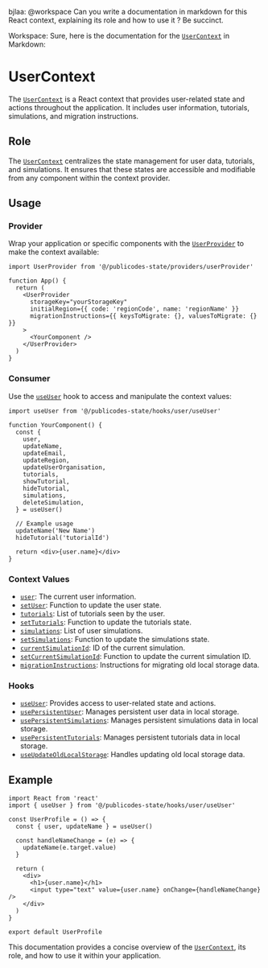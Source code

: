 bjlaa: @workspace Can you write a documentation in markdown for this React context, explaining its role and how to use it ? Be succinct.

Workspace: Sure, here is the documentation for the [`UserContext`](command:_github.copilot.openSymbolFromReferences?%5B%22UserContext%22%2C%5B%7B%22uri%22%3A%7B%22%24mid%22%3A1%2C%22fsPath%22%3A%22%2FUsers%2Fbenjaminarias%2FDocuments%2FGitHub%2Fnosgestesclimat-site-nextjs%2Fsrc%2Fpublicodes-state%2Fproviders%2FuserProvider%2Fcontext.ts%22%2C%22external%22%3A%22file%3A%2F%2F%2FUsers%2Fbenjaminarias%2FDocuments%2FGitHub%2Fnosgestesclimat-site-nextjs%2Fsrc%2Fpublicodes-state%2Fproviders%2FuserProvider%2Fcontext.ts%22%2C%22path%22%3A%22%2FUsers%2Fbenjaminarias%2FDocuments%2FGitHub%2Fnosgestesclimat-site-nextjs%2Fsrc%2Fpublicodes-state%2Fproviders%2FuserProvider%2Fcontext.ts%22%2C%22scheme%22%3A%22file%22%7D%2C%22pos%22%3A%7B%22line%22%3A7%2C%22character%22%3A5%7D%7D%2C%7B%22uri%22%3A%7B%22%24mid%22%3A1%2C%22fsPath%22%3A%22%2FUsers%2Fbenjaminarias%2FDocuments%2FGitHub%2Fnosgestesclimat-site-nextjs%2Fsrc%2Fpublicodes-state%2Fproviders%2FuserProvider%2Findex.tsx%22%2C%22external%22%3A%22file%3A%2F%2F%2FUsers%2Fbenjaminarias%2FDocuments%2FGitHub%2Fnosgestesclimat-site-nextjs%2Fsrc%2Fpublicodes-state%2Fproviders%2FuserProvider%2Findex.tsx%22%2C%22path%22%3A%22%2FUsers%2Fbenjaminarias%2FDocuments%2FGitHub%2Fnosgestesclimat-site-nextjs%2Fsrc%2Fpublicodes-state%2Fproviders%2FuserProvider%2Findex.tsx%22%2C%22scheme%22%3A%22file%22%7D%2C%22pos%22%3A%7B%22line%22%3A10%2C%22character%22%3A7%7D%7D%5D%5D "Go to definition") in Markdown:

# UserContext

The [`UserContext`](command:_github.copilot.openSymbolFromReferences?%5B%22UserContext%22%2C%5B%7B%22uri%22%3A%7B%22%24mid%22%3A1%2C%22fsPath%22%3A%22%2FUsers%2Fbenjaminarias%2FDocuments%2FGitHub%2Fnosgestesclimat-site-nextjs%2Fsrc%2Fpublicodes-state%2Fproviders%2FuserProvider%2Fcontext.ts%22%2C%22external%22%3A%22file%3A%2F%2F%2FUsers%2Fbenjaminarias%2FDocuments%2FGitHub%2Fnosgestesclimat-site-nextjs%2Fsrc%2Fpublicodes-state%2Fproviders%2FuserProvider%2Fcontext.ts%22%2C%22path%22%3A%22%2FUsers%2Fbenjaminarias%2FDocuments%2FGitHub%2Fnosgestesclimat-site-nextjs%2Fsrc%2Fpublicodes-state%2Fproviders%2FuserProvider%2Fcontext.ts%22%2C%22scheme%22%3A%22file%22%7D%2C%22pos%22%3A%7B%22line%22%3A7%2C%22character%22%3A5%7D%7D%2C%7B%22uri%22%3A%7B%22%24mid%22%3A1%2C%22fsPath%22%3A%22%2FUsers%2Fbenjaminarias%2FDocuments%2FGitHub%2Fnosgestesclimat-site-nextjs%2Fsrc%2Fpublicodes-state%2Fproviders%2FuserProvider%2Findex.tsx%22%2C%22external%22%3A%22file%3A%2F%2F%2FUsers%2Fbenjaminarias%2FDocuments%2FGitHub%2Fnosgestesclimat-site-nextjs%2Fsrc%2Fpublicodes-state%2Fproviders%2FuserProvider%2Findex.tsx%22%2C%22path%22%3A%22%2FUsers%2Fbenjaminarias%2FDocuments%2FGitHub%2Fnosgestesclimat-site-nextjs%2Fsrc%2Fpublicodes-state%2Fproviders%2FuserProvider%2Findex.tsx%22%2C%22scheme%22%3A%22file%22%7D%2C%22pos%22%3A%7B%22line%22%3A10%2C%22character%22%3A7%7D%7D%5D%5D "Go to definition") is a React context that provides user-related state and actions throughout the application. It includes user information, tutorials, simulations, and migration instructions.

## Role

The [`UserContext`](command:_github.copilot.openSymbolFromReferences?%5B%22UserContext%22%2C%5B%7B%22uri%22%3A%7B%22%24mid%22%3A1%2C%22fsPath%22%3A%22%2FUsers%2Fbenjaminarias%2FDocuments%2FGitHub%2Fnosgestesclimat-site-nextjs%2Fsrc%2Fpublicodes-state%2Fproviders%2FuserProvider%2Fcontext.ts%22%2C%22external%22%3A%22file%3A%2F%2F%2FUsers%2Fbenjaminarias%2FDocuments%2FGitHub%2Fnosgestesclimat-site-nextjs%2Fsrc%2Fpublicodes-state%2Fproviders%2FuserProvider%2Fcontext.ts%22%2C%22path%22%3A%22%2FUsers%2Fbenjaminarias%2FDocuments%2FGitHub%2Fnosgestesclimat-site-nextjs%2Fsrc%2Fpublicodes-state%2Fproviders%2FuserProvider%2Fcontext.ts%22%2C%22scheme%22%3A%22file%22%7D%2C%22pos%22%3A%7B%22line%22%3A7%2C%22character%22%3A5%7D%7D%2C%7B%22uri%22%3A%7B%22%24mid%22%3A1%2C%22fsPath%22%3A%22%2FUsers%2Fbenjaminarias%2FDocuments%2FGitHub%2Fnosgestesclimat-site-nextjs%2Fsrc%2Fpublicodes-state%2Fproviders%2FuserProvider%2Findex.tsx%22%2C%22external%22%3A%22file%3A%2F%2F%2FUsers%2Fbenjaminarias%2FDocuments%2FGitHub%2Fnosgestesclimat-site-nextjs%2Fsrc%2Fpublicodes-state%2Fproviders%2FuserProvider%2Findex.tsx%22%2C%22path%22%3A%22%2FUsers%2Fbenjaminarias%2FDocuments%2FGitHub%2Fnosgestesclimat-site-nextjs%2Fsrc%2Fpublicodes-state%2Fproviders%2FuserProvider%2Findex.tsx%22%2C%22scheme%22%3A%22file%22%7D%2C%22pos%22%3A%7B%22line%22%3A10%2C%22character%22%3A7%7D%7D%5D%5D "Go to definition") centralizes the state management for user data, tutorials, and simulations. It ensures that these states are accessible and modifiable from any component within the context provider.

## Usage

### Provider

Wrap your application or specific components with the [`UserProvider`](command:_github.copilot.openSymbolFromReferences?%5B%22UserProvider%22%2C%5B%7B%22uri%22%3A%7B%22%24mid%22%3A1%2C%22fsPath%22%3A%22%2FUsers%2Fbenjaminarias%2FDocuments%2FGitHub%2Fnosgestesclimat-site-nextjs%2Fsrc%2Fpublicodes-state%2Fproviders%2FuserProvider%2Findex.tsx%22%2C%22external%22%3A%22file%3A%2F%2F%2FUsers%2Fbenjaminarias%2FDocuments%2FGitHub%2Fnosgestesclimat-site-nextjs%2Fsrc%2Fpublicodes-state%2Fproviders%2FuserProvider%2Findex.tsx%22%2C%22path%22%3A%22%2FUsers%2Fbenjaminarias%2FDocuments%2FGitHub%2Fnosgestesclimat-site-nextjs%2Fsrc%2Fpublicodes-state%2Fproviders%2FuserProvider%2Findex.tsx%22%2C%22scheme%22%3A%22file%22%7D%2C%22pos%22%3A%7B%22line%22%3A26%2C%22character%22%3A24%7D%7D%5D%5D "Go to definition") to make the context available:

```tsx
import UserProvider from '@/publicodes-state/providers/userProvider'

function App() {
  return (
    <UserProvider
      storageKey="yourStorageKey"
      initialRegion={{ code: 'regionCode', name: 'regionName' }}
      migrationInstructions={{ keysToMigrate: {}, valuesToMigrate: {} }}
    >
      <YourComponent />
    </UserProvider>
  )
}
```

### Consumer

Use the [`useUser`](command:_github.copilot.openSymbolFromReferences?%5B%22useUser%22%2C%5B%7B%22uri%22%3A%7B%22%24mid%22%3A1%2C%22fsPath%22%3A%22%2FUsers%2Fbenjaminarias%2FDocuments%2FGitHub%2Fnosgestesclimat-site-nextjs%2Fsrc%2Fpublicodes-state%2Fhooks%2Fuser%2FuseUser.ts%22%2C%22external%22%3A%22file%3A%2F%2F%2FUsers%2Fbenjaminarias%2FDocuments%2FGitHub%2Fnosgestesclimat-site-nextjs%2Fsrc%2Fpublicodes-state%2Fhooks%2Fuser%2FuseUser.ts%22%2C%22path%22%3A%22%2FUsers%2Fbenjaminarias%2FDocuments%2FGitHub%2Fnosgestesclimat-site-nextjs%2Fsrc%2Fpublicodes-state%2Fhooks%2Fuser%2FuseUser.ts%22%2C%22scheme%22%3A%22file%22%7D%2C%22pos%22%3A%7B%22line%22%3A14%2C%22character%22%3A24%7D%7D%2C%7B%22uri%22%3A%7B%22%24mid%22%3A1%2C%22fsPath%22%3A%22%2FUsers%2Fbenjaminarias%2FDocuments%2FGitHub%2Fnosgestesclimat-site-nextjs%2Fsrc%2Fpublicodes-state%2Fhooks%2Fuser%2FuseUser%2FuseUserDetails.ts%22%2C%22external%22%3A%22file%3A%2F%2F%2FUsers%2Fbenjaminarias%2FDocuments%2FGitHub%2Fnosgestesclimat-site-nextjs%2Fsrc%2Fpublicodes-state%2Fhooks%2Fuser%2FuseUser%2FuseUserDetails.ts%22%2C%22path%22%3A%22%2FUsers%2Fbenjaminarias%2FDocuments%2FGitHub%2Fnosgestesclimat-site-nextjs%2Fsrc%2Fpublicodes-state%2Fhooks%2Fuser%2FuseUser%2FuseUserDetails.ts%22%2C%22scheme%22%3A%22file%22%7D%2C%22pos%22%3A%7B%22line%22%3A7%2C%22character%22%3A24%7D%7D%5D%5D "Go to definition") hook to access and manipulate the context values:

```tsx
import useUser from '@/publicodes-state/hooks/user/useUser'

function YourComponent() {
  const {
    user,
    updateName,
    updateEmail,
    updateRegion,
    updateUserOrganisation,
    tutorials,
    showTutorial,
    hideTutorial,
    simulations,
    deleteSimulation,
  } = useUser()

  // Example usage
  updateName('New Name')
  hideTutorial('tutorialId')

  return <div>{user.name}</div>
}
```

### Context Values

- [`user`](command:_github.copilot.openSymbolFromReferences?%5B%22user%22%2C%5B%7B%22uri%22%3A%7B%22%24mid%22%3A1%2C%22fsPath%22%3A%22%2FUsers%2Fbenjaminarias%2FDocuments%2FGitHub%2Fnosgestesclimat-site-nextjs%2Fsrc%2Fpublicodes-state%2Fhooks%2Fuser%2FuseUser.ts%22%2C%22external%22%3A%22file%3A%2F%2F%2FUsers%2Fbenjaminarias%2FDocuments%2FGitHub%2Fnosgestesclimat-site-nextjs%2Fsrc%2Fpublicodes-state%2Fhooks%2Fuser%2FuseUser.ts%22%2C%22path%22%3A%22%2FUsers%2Fbenjaminarias%2FDocuments%2FGitHub%2Fnosgestesclimat-site-nextjs%2Fsrc%2Fpublicodes-state%2Fhooks%2Fuser%2FuseUser.ts%22%2C%22scheme%22%3A%22file%22%7D%2C%22pos%22%3A%7B%22line%22%3A4%2C%22character%22%3A7%7D%7D%2C%7B%22uri%22%3A%7B%22%24mid%22%3A1%2C%22fsPath%22%3A%22%2FUsers%2Fbenjaminarias%2FDocuments%2FGitHub%2Fnosgestesclimat-site-nextjs%2Fsrc%2Fpublicodes-state%2Fhooks%2Fuser%2FuseUser%2FuseUserDetails.ts%22%2C%22external%22%3A%22file%3A%2F%2F%2FUsers%2Fbenjaminarias%2FDocuments%2FGitHub%2Fnosgestesclimat-site-nextjs%2Fsrc%2Fpublicodes-state%2Fhooks%2Fuser%2FuseUser%2FuseUserDetails.ts%22%2C%22path%22%3A%22%2FUsers%2Fbenjaminarias%2FDocuments%2FGitHub%2Fnosgestesclimat-site-nextjs%2Fsrc%2Fpublicodes-state%2Fhooks%2Fuser%2FuseUser%2FuseUserDetails.ts%22%2C%22scheme%22%3A%22file%22%7D%2C%22pos%22%3A%7B%22line%22%3A4%2C%22character%22%3A2%7D%7D%2C%7B%22uri%22%3A%7B%22%24mid%22%3A1%2C%22fsPath%22%3A%22%2FUsers%2Fbenjaminarias%2FDocuments%2FGitHub%2Fnosgestesclimat-site-nextjs%2Fsrc%2Fpublicodes-state%2Fhooks%2FuserProvider%2FusePersistentUser.ts%22%2C%22external%22%3A%22file%3A%2F%2F%2FUsers%2Fbenjaminarias%2FDocuments%2FGitHub%2Fnosgestesclimat-site-nextjs%2Fsrc%2Fpublicodes-state%2Fhooks%2FuserProvider%2FusePersistentUser.ts%22%2C%22path%22%3A%22%2FUsers%2Fbenjaminarias%2FDocuments%2FGitHub%2Fnosgestesclimat-site-nextjs%2Fsrc%2Fpublicodes-state%2Fhooks%2FuserProvider%2FusePersistentUser.ts%22%2C%22scheme%22%3A%22file%22%7D%2C%22pos%22%3A%7B%22line%22%3A17%2C%22character%22%3A9%7D%7D%2C%7B%22uri%22%3A%7B%22%24mid%22%3A1%2C%22fsPath%22%3A%22%2FUsers%2Fbenjaminarias%2FDocuments%2FGitHub%2Fnosgestesclimat-site-nextjs%2Fsrc%2Fpublicodes-state%2Fproviders%2FuserProvider%2Fcontext.ts%22%2C%22external%22%3A%22file%3A%2F%2F%2FUsers%2Fbenjaminarias%2FDocuments%2FGitHub%2Fnosgestesclimat-site-nextjs%2Fsrc%2Fpublicodes-state%2Fproviders%2FuserProvider%2Fcontext.ts%22%2C%22path%22%3A%22%2FUsers%2Fbenjaminarias%2FDocuments%2FGitHub%2Fnosgestesclimat-site-nextjs%2Fsrc%2Fpublicodes-state%2Fproviders%2FuserProvider%2Fcontext.ts%22%2C%22scheme%22%3A%22file%22%7D%2C%22pos%22%3A%7B%22line%22%3A8%2C%22character%22%3A2%7D%7D%2C%7B%22uri%22%3A%7B%22%24mid%22%3A1%2C%22fsPath%22%3A%22%2FUsers%2Fbenjaminarias%2FDocuments%2FGitHub%2Fnosgestesclimat-site-nextjs%2Fsrc%2Fpublicodes-state%2Fproviders%2FuserProvider%2Findex.tsx%22%2C%22external%22%3A%22file%3A%2F%2F%2FUsers%2Fbenjaminarias%2FDocuments%2FGitHub%2Fnosgestesclimat-site-nextjs%2Fsrc%2Fpublicodes-state%2Fproviders%2FuserProvider%2Findex.tsx%22%2C%22path%22%3A%22%2FUsers%2Fbenjaminarias%2FDocuments%2FGitHub%2Fnosgestesclimat-site-nextjs%2Fsrc%2Fpublicodes-state%2Fproviders%2FuserProvider%2Findex.tsx%22%2C%22scheme%22%3A%22file%22%7D%2C%22pos%22%3A%7B%22line%22%3A18%2C%22character%22%3A30%7D%7D%5D%5D "Go to definition"): The current user information.
- [`setUser`](command:_github.copilot.openSymbolFromReferences?%5B%22setUser%22%2C%5B%7B%22uri%22%3A%7B%22%24mid%22%3A1%2C%22fsPath%22%3A%22%2FUsers%2Fbenjaminarias%2FDocuments%2FGitHub%2Fnosgestesclimat-site-nextjs%2Fsrc%2Fpublicodes-state%2Fhooks%2Fuser%2FuseUser.ts%22%2C%22external%22%3A%22file%3A%2F%2F%2FUsers%2Fbenjaminarias%2FDocuments%2FGitHub%2Fnosgestesclimat-site-nextjs%2Fsrc%2Fpublicodes-state%2Fhooks%2Fuser%2FuseUser.ts%22%2C%22path%22%3A%22%2FUsers%2Fbenjaminarias%2FDocuments%2FGitHub%2Fnosgestesclimat-site-nextjs%2Fsrc%2Fpublicodes-state%2Fhooks%2Fuser%2FuseUser.ts%22%2C%22scheme%22%3A%22file%22%7D%2C%22pos%22%3A%7B%22line%22%3A17%2C%22character%22%3A4%7D%7D%2C%7B%22uri%22%3A%7B%22%24mid%22%3A1%2C%22fsPath%22%3A%22%2FUsers%2Fbenjaminarias%2FDocuments%2FGitHub%2Fnosgestesclimat-site-nextjs%2Fsrc%2Fpublicodes-state%2Fhooks%2Fuser%2FuseUser%2FuseUserDetails.ts%22%2C%22external%22%3A%22file%3A%2F%2F%2FUsers%2Fbenjaminarias%2FDocuments%2FGitHub%2Fnosgestesclimat-site-nextjs%2Fsrc%2Fpublicodes-state%2Fhooks%2Fuser%2FuseUser%2FuseUserDetails.ts%22%2C%22path%22%3A%22%2FUsers%2Fbenjaminarias%2FDocuments%2FGitHub%2Fnosgestesclimat-site-nextjs%2Fsrc%2Fpublicodes-state%2Fhooks%2Fuser%2FuseUser%2FuseUserDetails.ts%22%2C%22scheme%22%3A%22file%22%7D%2C%22pos%22%3A%7B%22line%22%3A5%2C%22character%22%3A2%7D%7D%2C%7B%22uri%22%3A%7B%22%24mid%22%3A1%2C%22fsPath%22%3A%22%2FUsers%2Fbenjaminarias%2FDocuments%2FGitHub%2Fnosgestesclimat-site-nextjs%2Fsrc%2Fpublicodes-state%2Fhooks%2FuserProvider%2FusePersistentUser.ts%22%2C%22external%22%3A%22file%3A%2F%2F%2FUsers%2Fbenjaminarias%2FDocuments%2FGitHub%2Fnosgestesclimat-site-nextjs%2Fsrc%2Fpublicodes-state%2Fhooks%2FuserProvider%2FusePersistentUser.ts%22%2C%22path%22%3A%22%2FUsers%2Fbenjaminarias%2FDocuments%2FGitHub%2Fnosgestesclimat-site-nextjs%2Fsrc%2Fpublicodes-state%2Fhooks%2FuserProvider%2FusePersistentUser.ts%22%2C%22scheme%22%3A%22file%22%7D%2C%22pos%22%3A%7B%22line%22%3A17%2C%22character%22%3A15%7D%7D%2C%7B%22uri%22%3A%7B%22%24mid%22%3A1%2C%22fsPath%22%3A%22%2FUsers%2Fbenjaminarias%2FDocuments%2FGitHub%2Fnosgestesclimat-site-nextjs%2Fsrc%2Fpublicodes-state%2Fproviders%2FuserProvider%2Fcontext.ts%22%2C%22external%22%3A%22file%3A%2F%2F%2FUsers%2Fbenjaminarias%2FDocuments%2FGitHub%2Fnosgestesclimat-site-nextjs%2Fsrc%2Fpublicodes-state%2Fproviders%2FuserProvider%2Fcontext.ts%22%2C%22path%22%3A%22%2FUsers%2Fbenjaminarias%2FDocuments%2FGitHub%2Fnosgestesclimat-site-nextjs%2Fsrc%2Fpublicodes-state%2Fproviders%2FuserProvider%2Fcontext.ts%22%2C%22scheme%22%3A%22file%22%7D%2C%22pos%22%3A%7B%22line%22%3A9%2C%22character%22%3A2%7D%7D%2C%7B%22uri%22%3A%7B%22%24mid%22%3A1%2C%22fsPath%22%3A%22%2FUsers%2Fbenjaminarias%2FDocuments%2FGitHub%2Fnosgestesclimat-site-nextjs%2Fsrc%2Fpublicodes-state%2Fproviders%2FuserProvider%2Findex.tsx%22%2C%22external%22%3A%22file%3A%2F%2F%2FUsers%2Fbenjaminarias%2FDocuments%2FGitHub%2Fnosgestesclimat-site-nextjs%2Fsrc%2Fpublicodes-state%2Fproviders%2FuserProvider%2Findex.tsx%22%2C%22path%22%3A%22%2FUsers%2Fbenjaminarias%2FDocuments%2FGitHub%2Fnosgestesclimat-site-nextjs%2Fsrc%2Fpublicodes-state%2Fproviders%2FuserProvider%2Findex.tsx%22%2C%22scheme%22%3A%22file%22%7D%2C%22pos%22%3A%7B%22line%22%3A34%2C%22character%22%3A16%7D%7D%5D%5D "Go to definition"): Function to update the user state.
- [`tutorials`](command:_github.copilot.openSymbolFromReferences?%5B%22tutorials%22%2C%5B%7B%22uri%22%3A%7B%22%24mid%22%3A1%2C%22fsPath%22%3A%22%2FUsers%2Fbenjaminarias%2FDocuments%2FGitHub%2Fnosgestesclimat-site-nextjs%2Fsrc%2Fpublicodes-state%2Fhooks%2Fuser%2FuseUser.ts%22%2C%22external%22%3A%22file%3A%2F%2F%2FUsers%2Fbenjaminarias%2FDocuments%2FGitHub%2Fnosgestesclimat-site-nextjs%2Fsrc%2Fpublicodes-state%2Fhooks%2Fuser%2FuseUser.ts%22%2C%22path%22%3A%22%2FUsers%2Fbenjaminarias%2FDocuments%2FGitHub%2Fnosgestesclimat-site-nextjs%2Fsrc%2Fpublicodes-state%2Fhooks%2Fuser%2FuseUser.ts%22%2C%22scheme%22%3A%22file%22%7D%2C%22pos%22%3A%7B%22line%22%3A18%2C%22character%22%3A4%7D%7D%2C%7B%22uri%22%3A%7B%22%24mid%22%3A1%2C%22fsPath%22%3A%22%2FUsers%2Fbenjaminarias%2FDocuments%2FGitHub%2Fnosgestesclimat-site-nextjs%2Fsrc%2Fpublicodes-state%2Fproviders%2FuserProvider%2Fcontext.ts%22%2C%22external%22%3A%22file%3A%2F%2F%2FUsers%2Fbenjaminarias%2FDocuments%2FGitHub%2Fnosgestesclimat-site-nextjs%2Fsrc%2Fpublicodes-state%2Fproviders%2FuserProvider%2Fcontext.ts%22%2C%22path%22%3A%22%2FUsers%2Fbenjaminarias%2FDocuments%2FGitHub%2Fnosgestesclimat-site-nextjs%2Fsrc%2Fpublicodes-state%2Fproviders%2FuserProvider%2Fcontext.ts%22%2C%22scheme%22%3A%22file%22%7D%2C%22pos%22%3A%7B%22line%22%3A10%2C%22character%22%3A2%7D%7D%2C%7B%22uri%22%3A%7B%22%24mid%22%3A1%2C%22fsPath%22%3A%22%2FUsers%2Fbenjaminarias%2FDocuments%2FGitHub%2Fnosgestesclimat-site-nextjs%2Fsrc%2Fpublicodes-state%2Fproviders%2FuserProvider%2Findex.tsx%22%2C%22external%22%3A%22file%3A%2F%2F%2FUsers%2Fbenjaminarias%2FDocuments%2FGitHub%2Fnosgestesclimat-site-nextjs%2Fsrc%2Fpublicodes-state%2Fproviders%2FuserProvider%2Findex.tsx%22%2C%22path%22%3A%22%2FUsers%2Fbenjaminarias%2FDocuments%2FGitHub%2Fnosgestesclimat-site-nextjs%2Fsrc%2Fpublicodes-state%2Fproviders%2FuserProvider%2Findex.tsx%22%2C%22scheme%22%3A%22file%22%7D%2C%22pos%22%3A%7B%22line%22%3A36%2C%22character%22%3A10%7D%7D%5D%5D "Go to definition"): List of tutorials seen by the user.
- [`setTutorials`](command:_github.copilot.openSymbolFromReferences?%5B%22setTutorials%22%2C%5B%7B%22uri%22%3A%7B%22%24mid%22%3A1%2C%22fsPath%22%3A%22%2FUsers%2Fbenjaminarias%2FDocuments%2FGitHub%2Fnosgestesclimat-site-nextjs%2Fsrc%2Fpublicodes-state%2Fhooks%2Fuser%2FuseUser.ts%22%2C%22external%22%3A%22file%3A%2F%2F%2FUsers%2Fbenjaminarias%2FDocuments%2FGitHub%2Fnosgestesclimat-site-nextjs%2Fsrc%2Fpublicodes-state%2Fhooks%2Fuser%2FuseUser.ts%22%2C%22path%22%3A%22%2FUsers%2Fbenjaminarias%2FDocuments%2FGitHub%2Fnosgestesclimat-site-nextjs%2Fsrc%2Fpublicodes-state%2Fhooks%2Fuser%2FuseUser.ts%22%2C%22scheme%22%3A%22file%22%7D%2C%22pos%22%3A%7B%22line%22%3A19%2C%22character%22%3A4%7D%7D%2C%7B%22uri%22%3A%7B%22%24mid%22%3A1%2C%22fsPath%22%3A%22%2FUsers%2Fbenjaminarias%2FDocuments%2FGitHub%2Fnosgestesclimat-site-nextjs%2Fsrc%2Fpublicodes-state%2Fproviders%2FuserProvider%2Fcontext.ts%22%2C%22external%22%3A%22file%3A%2F%2F%2FUsers%2Fbenjaminarias%2FDocuments%2FGitHub%2Fnosgestesclimat-site-nextjs%2Fsrc%2Fpublicodes-state%2Fproviders%2FuserProvider%2Fcontext.ts%22%2C%22path%22%3A%22%2FUsers%2Fbenjaminarias%2FDocuments%2FGitHub%2Fnosgestesclimat-site-nextjs%2Fsrc%2Fpublicodes-state%2Fproviders%2FuserProvider%2Fcontext.ts%22%2C%22scheme%22%3A%22file%22%7D%2C%22pos%22%3A%7B%22line%22%3A11%2C%22character%22%3A2%7D%7D%2C%7B%22uri%22%3A%7B%22%24mid%22%3A1%2C%22fsPath%22%3A%22%2FUsers%2Fbenjaminarias%2FDocuments%2FGitHub%2Fnosgestesclimat-site-nextjs%2Fsrc%2Fpublicodes-state%2Fproviders%2FuserProvider%2Findex.tsx%22%2C%22external%22%3A%22file%3A%2F%2F%2FUsers%2Fbenjaminarias%2FDocuments%2FGitHub%2Fnosgestesclimat-site-nextjs%2Fsrc%2Fpublicodes-state%2Fproviders%2FuserProvider%2Findex.tsx%22%2C%22path%22%3A%22%2FUsers%2Fbenjaminarias%2FDocuments%2FGitHub%2Fnosgestesclimat-site-nextjs%2Fsrc%2Fpublicodes-state%2Fproviders%2FuserProvider%2Findex.tsx%22%2C%22scheme%22%3A%22file%22%7D%2C%22pos%22%3A%7B%22line%22%3A36%2C%22character%22%3A21%7D%7D%5D%5D "Go to definition"): Function to update the tutorials state.
- [`simulations`](command:_github.copilot.openSymbolFromReferences?%5B%22simulations%22%2C%5B%7B%22uri%22%3A%7B%22%24mid%22%3A1%2C%22fsPath%22%3A%22%2FUsers%2Fbenjaminarias%2FDocuments%2FGitHub%2Fnosgestesclimat-site-nextjs%2Fsrc%2Fpublicodes-state%2Fhooks%2Fuser%2FuseUser.ts%22%2C%22external%22%3A%22file%3A%2F%2F%2FUsers%2Fbenjaminarias%2FDocuments%2FGitHub%2Fnosgestesclimat-site-nextjs%2Fsrc%2Fpublicodes-state%2Fhooks%2Fuser%2FuseUser.ts%22%2C%22path%22%3A%22%2FUsers%2Fbenjaminarias%2FDocuments%2FGitHub%2Fnosgestesclimat-site-nextjs%2Fsrc%2Fpublicodes-state%2Fhooks%2Fuser%2FuseUser.ts%22%2C%22scheme%22%3A%22file%22%7D%2C%22pos%22%3A%7B%22line%22%3A20%2C%22character%22%3A4%7D%7D%2C%7B%22uri%22%3A%7B%22%24mid%22%3A1%2C%22fsPath%22%3A%22%2FUsers%2Fbenjaminarias%2FDocuments%2FGitHub%2Fnosgestesclimat-site-nextjs%2Fsrc%2Fpublicodes-state%2Fproviders%2FuserProvider%2Fcontext.ts%22%2C%22external%22%3A%22file%3A%2F%2F%2FUsers%2Fbenjaminarias%2FDocuments%2FGitHub%2Fnosgestesclimat-site-nextjs%2Fsrc%2Fpublicodes-state%2Fproviders%2FuserProvider%2Fcontext.ts%22%2C%22path%22%3A%22%2FUsers%2Fbenjaminarias%2FDocuments%2FGitHub%2Fnosgestesclimat-site-nextjs%2Fsrc%2Fpublicodes-state%2Fproviders%2FuserProvider%2Fcontext.ts%22%2C%22scheme%22%3A%22file%22%7D%2C%22pos%22%3A%7B%22line%22%3A12%2C%22character%22%3A2%7D%7D%2C%7B%22uri%22%3A%7B%22%24mid%22%3A1%2C%22fsPath%22%3A%22%2FUsers%2Fbenjaminarias%2FDocuments%2FGitHub%2Fnosgestesclimat-site-nextjs%2Fsrc%2Fpublicodes-state%2Fproviders%2FuserProvider%2Findex.tsx%22%2C%22external%22%3A%22file%3A%2F%2F%2FUsers%2Fbenjaminarias%2FDocuments%2FGitHub%2Fnosgestesclimat-site-nextjs%2Fsrc%2Fpublicodes-state%2Fproviders%2FuserProvider%2Findex.tsx%22%2C%22path%22%3A%22%2FUsers%2Fbenjaminarias%2FDocuments%2FGitHub%2Fnosgestesclimat-site-nextjs%2Fsrc%2Fpublicodes-state%2Fproviders%2FuserProvider%2Findex.tsx%22%2C%22scheme%22%3A%22file%22%7D%2C%22pos%22%3A%7B%22line%22%3A59%2C%22character%22%3A7%7D%7D%5D%5D "Go to definition"): List of user simulations.
- [`setSimulations`](command:_github.copilot.openSymbolFromReferences?%5B%22setSimulations%22%2C%5B%7B%22uri%22%3A%7B%22%24mid%22%3A1%2C%22fsPath%22%3A%22%2FUsers%2Fbenjaminarias%2FDocuments%2FGitHub%2Fnosgestesclimat-site-nextjs%2Fsrc%2Fpublicodes-state%2Fhooks%2Fuser%2FuseUser.ts%22%2C%22external%22%3A%22file%3A%2F%2F%2FUsers%2Fbenjaminarias%2FDocuments%2FGitHub%2Fnosgestesclimat-site-nextjs%2Fsrc%2Fpublicodes-state%2Fhooks%2Fuser%2FuseUser.ts%22%2C%22path%22%3A%22%2FUsers%2Fbenjaminarias%2FDocuments%2FGitHub%2Fnosgestesclimat-site-nextjs%2Fsrc%2Fpublicodes-state%2Fhooks%2Fuser%2FuseUser.ts%22%2C%22scheme%22%3A%22file%22%7D%2C%22pos%22%3A%7B%22line%22%3A21%2C%22character%22%3A4%7D%7D%2C%7B%22uri%22%3A%7B%22%24mid%22%3A1%2C%22fsPath%22%3A%22%2FUsers%2Fbenjaminarias%2FDocuments%2FGitHub%2Fnosgestesclimat-site-nextjs%2Fsrc%2Fpublicodes-state%2Fproviders%2FuserProvider%2Fcontext.ts%22%2C%22external%22%3A%22file%3A%2F%2F%2FUsers%2Fbenjaminarias%2FDocuments%2FGitHub%2Fnosgestesclimat-site-nextjs%2Fsrc%2Fpublicodes-state%2Fproviders%2FuserProvider%2Fcontext.ts%22%2C%22path%22%3A%22%2FUsers%2Fbenjaminarias%2FDocuments%2FGitHub%2Fnosgestesclimat-site-nextjs%2Fsrc%2Fpublicodes-state%2Fproviders%2FuserProvider%2Fcontext.ts%22%2C%22scheme%22%3A%22file%22%7D%2C%22pos%22%3A%7B%22line%22%3A13%2C%22character%22%3A2%7D%7D%2C%7B%22uri%22%3A%7B%22%24mid%22%3A1%2C%22fsPath%22%3A%22%2FUsers%2Fbenjaminarias%2FDocuments%2FGitHub%2Fnosgestesclimat-site-nextjs%2Fsrc%2Fpublicodes-state%2Fproviders%2FuserProvider%2Findex.tsx%22%2C%22external%22%3A%22file%3A%2F%2F%2FUsers%2Fbenjaminarias%2FDocuments%2FGitHub%2Fnosgestesclimat-site-nextjs%2Fsrc%2Fpublicodes-state%2Fproviders%2FuserProvider%2Findex.tsx%22%2C%22path%22%3A%22%2FUsers%2Fbenjaminarias%2FDocuments%2FGitHub%2Fnosgestesclimat-site-nextjs%2Fsrc%2Fpublicodes-state%2Fproviders%2FuserProvider%2Findex.tsx%22%2C%22scheme%22%3A%22file%22%7D%2C%22pos%22%3A%7B%22line%22%3A40%2C%22character%22%3A4%7D%7D%5D%5D "Go to definition"): Function to update the simulations state.
- [`currentSimulationId`](command:_github.copilot.openSymbolFromReferences?%5B%22currentSimulationId%22%2C%5B%7B%22uri%22%3A%7B%22%24mid%22%3A1%2C%22fsPath%22%3A%22%2FUsers%2Fbenjaminarias%2FDocuments%2FGitHub%2Fnosgestesclimat-site-nextjs%2Fsrc%2Fpublicodes-state%2Fhooks%2Fuser%2FuseUser.ts%22%2C%22external%22%3A%22file%3A%2F%2F%2FUsers%2Fbenjaminarias%2FDocuments%2FGitHub%2Fnosgestesclimat-site-nextjs%2Fsrc%2Fpublicodes-state%2Fhooks%2Fuser%2FuseUser.ts%22%2C%22path%22%3A%22%2FUsers%2Fbenjaminarias%2FDocuments%2FGitHub%2Fnosgestesclimat-site-nextjs%2Fsrc%2Fpublicodes-state%2Fhooks%2Fuser%2FuseUser.ts%22%2C%22scheme%22%3A%22file%22%7D%2C%22pos%22%3A%7B%22line%22%3A22%2C%22character%22%3A4%7D%7D%2C%7B%22uri%22%3A%7B%22%24mid%22%3A1%2C%22fsPath%22%3A%22%2FUsers%2Fbenjaminarias%2FDocuments%2FGitHub%2Fnosgestesclimat-site-nextjs%2Fsrc%2Fpublicodes-state%2Fproviders%2FuserProvider%2Fcontext.ts%22%2C%22external%22%3A%22file%3A%2F%2F%2FUsers%2Fbenjaminarias%2FDocuments%2FGitHub%2Fnosgestesclimat-site-nextjs%2Fsrc%2Fpublicodes-state%2Fproviders%2FuserProvider%2Fcontext.ts%22%2C%22path%22%3A%22%2FUsers%2Fbenjaminarias%2FDocuments%2FGitHub%2Fnosgestesclimat-site-nextjs%2Fsrc%2Fpublicodes-state%2Fproviders%2FuserProvider%2Fcontext.ts%22%2C%22scheme%22%3A%22file%22%7D%2C%22pos%22%3A%7B%22line%22%3A14%2C%22character%22%3A2%7D%7D%2C%7B%22uri%22%3A%7B%22%24mid%22%3A1%2C%22fsPath%22%3A%22%2FUsers%2Fbenjaminarias%2FDocuments%2FGitHub%2Fnosgestesclimat-site-nextjs%2Fsrc%2Fpublicodes-state%2Fproviders%2FuserProvider%2Findex.tsx%22%2C%22external%22%3A%22file%3A%2F%2F%2FUsers%2Fbenjaminarias%2FDocuments%2FGitHub%2Fnosgestesclimat-site-nextjs%2Fsrc%2Fpublicodes-state%2Fproviders%2FuserProvider%2Findex.tsx%22%2C%22path%22%3A%22%2FUsers%2Fbenjaminarias%2FDocuments%2FGitHub%2Fnosgestesclimat-site-nextjs%2Fsrc%2Fpublicodes-state%2Fproviders%2FuserProvider%2Findex.tsx%22%2C%22scheme%22%3A%22file%22%7D%2C%22pos%22%3A%7B%22line%22%3A41%2C%22character%22%3A4%7D%7D%5D%5D "Go to definition"): ID of the current simulation.
- [`setCurrentSimulationId`](command:_github.copilot.openSymbolFromReferences?%5B%22setCurrentSimulationId%22%2C%5B%7B%22uri%22%3A%7B%22%24mid%22%3A1%2C%22fsPath%22%3A%22%2FUsers%2Fbenjaminarias%2FDocuments%2FGitHub%2Fnosgestesclimat-site-nextjs%2Fsrc%2Fpublicodes-state%2Fhooks%2Fuser%2FuseUser.ts%22%2C%22external%22%3A%22file%3A%2F%2F%2FUsers%2Fbenjaminarias%2FDocuments%2FGitHub%2Fnosgestesclimat-site-nextjs%2Fsrc%2Fpublicodes-state%2Fhooks%2Fuser%2FuseUser.ts%22%2C%22path%22%3A%22%2FUsers%2Fbenjaminarias%2FDocuments%2FGitHub%2Fnosgestesclimat-site-nextjs%2Fsrc%2Fpublicodes-state%2Fhooks%2Fuser%2FuseUser.ts%22%2C%22scheme%22%3A%22file%22%7D%2C%22pos%22%3A%7B%22line%22%3A23%2C%22character%22%3A4%7D%7D%2C%7B%22uri%22%3A%7B%22%24mid%22%3A1%2C%22fsPath%22%3A%22%2FUsers%2Fbenjaminarias%2FDocuments%2FGitHub%2Fnosgestesclimat-site-nextjs%2Fsrc%2Fpublicodes-state%2Fproviders%2FuserProvider%2Fcontext.ts%22%2C%22external%22%3A%22file%3A%2F%2F%2FUsers%2Fbenjaminarias%2FDocuments%2FGitHub%2Fnosgestesclimat-site-nextjs%2Fsrc%2Fpublicodes-state%2Fproviders%2FuserProvider%2Fcontext.ts%22%2C%22path%22%3A%22%2FUsers%2Fbenjaminarias%2FDocuments%2FGitHub%2Fnosgestesclimat-site-nextjs%2Fsrc%2Fpublicodes-state%2Fproviders%2FuserProvider%2Fcontext.ts%22%2C%22scheme%22%3A%22file%22%7D%2C%22pos%22%3A%7B%22line%22%3A15%2C%22character%22%3A2%7D%7D%2C%7B%22uri%22%3A%7B%22%24mid%22%3A1%2C%22fsPath%22%3A%22%2FUsers%2Fbenjaminarias%2FDocuments%2FGitHub%2Fnosgestesclimat-site-nextjs%2Fsrc%2Fpublicodes-state%2Fproviders%2FuserProvider%2Findex.tsx%22%2C%22external%22%3A%22file%3A%2F%2F%2FUsers%2Fbenjaminarias%2FDocuments%2FGitHub%2Fnosgestesclimat-site-nextjs%2Fsrc%2Fpublicodes-state%2Fproviders%2FuserProvider%2Findex.tsx%22%2C%22path%22%3A%22%2FUsers%2Fbenjaminarias%2FDocuments%2FGitHub%2Fnosgestesclimat-site-nextjs%2Fsrc%2Fpublicodes-state%2Fproviders%2FuserProvider%2Findex.tsx%22%2C%22scheme%22%3A%22file%22%7D%2C%22pos%22%3A%7B%22line%22%3A42%2C%22character%22%3A4%7D%7D%5D%5D "Go to definition"): Function to update the current simulation ID.
- [`migrationInstructions`](command:_github.copilot.openSymbolFromReferences?%5B%22migrationInstructions%22%2C%5B%7B%22uri%22%3A%7B%22%24mid%22%3A1%2C%22fsPath%22%3A%22%2FUsers%2Fbenjaminarias%2FDocuments%2FGitHub%2Fnosgestesclimat-site-nextjs%2Fsrc%2Fpublicodes-state%2Fhooks%2Fuser%2FuseUser.ts%22%2C%22external%22%3A%22file%3A%2F%2F%2FUsers%2Fbenjaminarias%2FDocuments%2FGitHub%2Fnosgestesclimat-site-nextjs%2Fsrc%2Fpublicodes-state%2Fhooks%2Fuser%2FuseUser.ts%22%2C%22path%22%3A%22%2FUsers%2Fbenjaminarias%2FDocuments%2FGitHub%2Fnosgestesclimat-site-nextjs%2Fsrc%2Fpublicodes-state%2Fhooks%2Fuser%2FuseUser.ts%22%2C%22scheme%22%3A%22file%22%7D%2C%22pos%22%3A%7B%22line%22%3A24%2C%22character%22%3A4%7D%7D%2C%7B%22uri%22%3A%7B%22%24mid%22%3A1%2C%22fsPath%22%3A%22%2FUsers%2Fbenjaminarias%2FDocuments%2FGitHub%2Fnosgestesclimat-site-nextjs%2Fsrc%2Fpublicodes-state%2Fproviders%2FuserProvider%2Fcontext.ts%22%2C%22external%22%3A%22file%3A%2F%2F%2FUsers%2Fbenjaminarias%2FDocuments%2FGitHub%2Fnosgestesclimat-site-nextjs%2Fsrc%2Fpublicodes-state%2Fproviders%2FuserProvider%2Fcontext.ts%22%2C%22path%22%3A%22%2FUsers%2Fbenjaminarias%2FDocuments%2FGitHub%2Fnosgestesclimat-site-nextjs%2Fsrc%2Fpublicodes-state%2Fproviders%2FuserProvider%2Fcontext.ts%22%2C%22scheme%22%3A%22file%22%7D%2C%22pos%22%3A%7B%22line%22%3A16%2C%22character%22%3A2%7D%7D%2C%7B%22uri%22%3A%7B%22%24mid%22%3A1%2C%22fsPath%22%3A%22%2FUsers%2Fbenjaminarias%2FDocuments%2FGitHub%2Fnosgestesclimat-site-nextjs%2Fsrc%2Fpublicodes-state%2Fproviders%2FuserProvider%2Findex.tsx%22%2C%22external%22%3A%22file%3A%2F%2F%2FUsers%2Fbenjaminarias%2FDocuments%2FGitHub%2Fnosgestesclimat-site-nextjs%2Fsrc%2Fpublicodes-state%2Fproviders%2FuserProvider%2Findex.tsx%22%2C%22path%22%3A%22%2FUsers%2Fbenjaminarias%2FDocuments%2FGitHub%2Fnosgestesclimat-site-nextjs%2Fsrc%2Fpublicodes-state%2Fproviders%2FuserProvider%2Findex.tsx%22%2C%22scheme%22%3A%22file%22%7D%2C%22pos%22%3A%7B%22line%22%3A24%2C%22character%22%3A2%7D%7D%5D%5D "Go to definition"): Instructions for migrating old local storage data.

### Hooks

- [`useUser`](command:_github.copilot.openSymbolFromReferences?%5B%22useUser%22%2C%5B%7B%22uri%22%3A%7B%22%24mid%22%3A1%2C%22fsPath%22%3A%22%2FUsers%2Fbenjaminarias%2FDocuments%2FGitHub%2Fnosgestesclimat-site-nextjs%2Fsrc%2Fpublicodes-state%2Fhooks%2Fuser%2FuseUser.ts%22%2C%22external%22%3A%22file%3A%2F%2F%2FUsers%2Fbenjaminarias%2FDocuments%2FGitHub%2Fnosgestesclimat-site-nextjs%2Fsrc%2Fpublicodes-state%2Fhooks%2Fuser%2FuseUser.ts%22%2C%22path%22%3A%22%2FUsers%2Fbenjaminarias%2FDocuments%2FGitHub%2Fnosgestesclimat-site-nextjs%2Fsrc%2Fpublicodes-state%2Fhooks%2Fuser%2FuseUser.ts%22%2C%22scheme%22%3A%22file%22%7D%2C%22pos%22%3A%7B%22line%22%3A14%2C%22character%22%3A24%7D%7D%2C%7B%22uri%22%3A%7B%22%24mid%22%3A1%2C%22fsPath%22%3A%22%2FUsers%2Fbenjaminarias%2FDocuments%2FGitHub%2Fnosgestesclimat-site-nextjs%2Fsrc%2Fpublicodes-state%2Fhooks%2Fuser%2FuseUser%2FuseUserDetails.ts%22%2C%22external%22%3A%22file%3A%2F%2F%2FUsers%2Fbenjaminarias%2FDocuments%2FGitHub%2Fnosgestesclimat-site-nextjs%2Fsrc%2Fpublicodes-state%2Fhooks%2Fuser%2FuseUser%2FuseUserDetails.ts%22%2C%22path%22%3A%22%2FUsers%2Fbenjaminarias%2FDocuments%2FGitHub%2Fnosgestesclimat-site-nextjs%2Fsrc%2Fpublicodes-state%2Fhooks%2Fuser%2FuseUser%2FuseUserDetails.ts%22%2C%22scheme%22%3A%22file%22%7D%2C%22pos%22%3A%7B%22line%22%3A7%2C%22character%22%3A24%7D%7D%5D%5D "Go to definition"): Provides access to user-related state and actions.
- [`usePersistentUser`](command:_github.copilot.openSymbolFromReferences?%5B%22usePersistentUser%22%2C%5B%7B%22uri%22%3A%7B%22%24mid%22%3A1%2C%22fsPath%22%3A%22%2FUsers%2Fbenjaminarias%2FDocuments%2FGitHub%2Fnosgestesclimat-site-nextjs%2Fsrc%2Fpublicodes-state%2Fhooks%2FuserProvider%2FusePersistentUser.ts%22%2C%22external%22%3A%22file%3A%2F%2F%2FUsers%2Fbenjaminarias%2FDocuments%2FGitHub%2Fnosgestesclimat-site-nextjs%2Fsrc%2Fpublicodes-state%2Fhooks%2FuserProvider%2FusePersistentUser.ts%22%2C%22path%22%3A%22%2FUsers%2Fbenjaminarias%2FDocuments%2FGitHub%2Fnosgestesclimat-site-nextjs%2Fsrc%2Fpublicodes-state%2Fhooks%2FuserProvider%2FusePersistentUser.ts%22%2C%22scheme%22%3A%22file%22%7D%2C%22pos%22%3A%7B%22line%22%3A11%2C%22character%22%3A24%7D%7D%2C%7B%22uri%22%3A%7B%22%24mid%22%3A1%2C%22fsPath%22%3A%22%2FUsers%2Fbenjaminarias%2FDocuments%2FGitHub%2Fnosgestesclimat-site-nextjs%2Fsrc%2Fpublicodes-state%2Fproviders%2FuserProvider%2Findex.tsx%22%2C%22external%22%3A%22file%3A%2F%2F%2FUsers%2Fbenjaminarias%2FDocuments%2FGitHub%2Fnosgestesclimat-site-nextjs%2Fsrc%2Fpublicodes-state%2Fproviders%2FuserProvider%2Findex.tsx%22%2C%22path%22%3A%22%2FUsers%2Fbenjaminarias%2FDocuments%2FGitHub%2Fnosgestesclimat-site-nextjs%2Fsrc%2Fpublicodes-state%2Fproviders%2FuserProvider%2Findex.tsx%22%2C%22scheme%22%3A%22file%22%7D%2C%22pos%22%3A%7B%22line%22%3A9%2C%22character%22%3A7%7D%7D%5D%5D "Go to definition"): Manages persistent user data in local storage.
- [`usePersistentSimulations`](command:_github.copilot.openSymbolFromReferences?%5B%22usePersistentSimulations%22%2C%5B%7B%22uri%22%3A%7B%22%24mid%22%3A1%2C%22fsPath%22%3A%22%2FUsers%2Fbenjaminarias%2FDocuments%2FGitHub%2Fnosgestesclimat-site-nextjs%2Fsrc%2Fpublicodes-state%2Fproviders%2FuserProvider%2Findex.tsx%22%2C%22external%22%3A%22file%3A%2F%2F%2FUsers%2Fbenjaminarias%2FDocuments%2FGitHub%2Fnosgestesclimat-site-nextjs%2Fsrc%2Fpublicodes-state%2Fproviders%2FuserProvider%2Findex.tsx%22%2C%22path%22%3A%22%2FUsers%2Fbenjaminarias%2FDocuments%2FGitHub%2Fnosgestesclimat-site-nextjs%2Fsrc%2Fpublicodes-state%2Fproviders%2FuserProvider%2Findex.tsx%22%2C%22scheme%22%3A%22file%22%7D%2C%22pos%22%3A%7B%22line%22%3A7%2C%22character%22%3A7%7D%7D%5D%5D "Go to definition"): Manages persistent simulations data in local storage.
- [`usePersistentTutorials`](command:_github.copilot.openSymbolFromReferences?%5B%22usePersistentTutorials%22%2C%5B%7B%22uri%22%3A%7B%22%24mid%22%3A1%2C%22fsPath%22%3A%22%2FUsers%2Fbenjaminarias%2FDocuments%2FGitHub%2Fnosgestesclimat-site-nextjs%2Fsrc%2Fpublicodes-state%2Fproviders%2FuserProvider%2Findex.tsx%22%2C%22external%22%3A%22file%3A%2F%2F%2FUsers%2Fbenjaminarias%2FDocuments%2FGitHub%2Fnosgestesclimat-site-nextjs%2Fsrc%2Fpublicodes-state%2Fproviders%2FuserProvider%2Findex.tsx%22%2C%22path%22%3A%22%2FUsers%2Fbenjaminarias%2FDocuments%2FGitHub%2Fnosgestesclimat-site-nextjs%2Fsrc%2Fpublicodes-state%2Fproviders%2FuserProvider%2Findex.tsx%22%2C%22scheme%22%3A%22file%22%7D%2C%22pos%22%3A%7B%22line%22%3A8%2C%22character%22%3A7%7D%7D%5D%5D "Go to definition"): Manages persistent tutorials data in local storage.
- [`useUpdateOldLocalStorage`](command:_github.copilot.openSymbolFromReferences?%5B%22useUpdateOldLocalStorage%22%2C%5B%7B%22uri%22%3A%7B%22%24mid%22%3A1%2C%22fsPath%22%3A%22%2FUsers%2Fbenjaminarias%2FDocuments%2FGitHub%2Fnosgestesclimat-site-nextjs%2Fsrc%2Fpublicodes-state%2Fproviders%2FuserProvider%2Findex.tsx%22%2C%22external%22%3A%22file%3A%2F%2F%2FUsers%2Fbenjaminarias%2FDocuments%2FGitHub%2Fnosgestesclimat-site-nextjs%2Fsrc%2Fpublicodes-state%2Fproviders%2FuserProvider%2Findex.tsx%22%2C%22path%22%3A%22%2FUsers%2Fbenjaminarias%2FDocuments%2FGitHub%2Fnosgestesclimat-site-nextjs%2Fsrc%2Fpublicodes-state%2Fproviders%2FuserProvider%2Findex.tsx%22%2C%22scheme%22%3A%22file%22%7D%2C%22pos%22%3A%7B%22line%22%3A6%2C%22character%22%3A7%7D%7D%5D%5D "Go to definition"): Handles updating old local storage data.

## Example

```tsx
import React from 'react'
import { useUser } from '@/publicodes-state/hooks/user/useUser'

const UserProfile = () => {
  const { user, updateName } = useUser()

  const handleNameChange = (e) => {
    updateName(e.target.value)
  }

  return (
    <div>
      <h1>{user.name}</h1>
      <input type="text" value={user.name} onChange={handleNameChange} />
    </div>
  )
}

export default UserProfile
```

This documentation provides a concise overview of the [`UserContext`](command:_github.copilot.openSymbolFromReferences?%5B%22UserContext%22%2C%5B%7B%22uri%22%3A%7B%22%24mid%22%3A1%2C%22fsPath%22%3A%22%2FUsers%2Fbenjaminarias%2FDocuments%2FGitHub%2Fnosgestesclimat-site-nextjs%2Fsrc%2Fpublicodes-state%2Fproviders%2FuserProvider%2Fcontext.ts%22%2C%22external%22%3A%22file%3A%2F%2F%2FUsers%2Fbenjaminarias%2FDocuments%2FGitHub%2Fnosgestesclimat-site-nextjs%2Fsrc%2Fpublicodes-state%2Fproviders%2FuserProvider%2Fcontext.ts%22%2C%22path%22%3A%22%2FUsers%2Fbenjaminarias%2FDocuments%2FGitHub%2Fnosgestesclimat-site-nextjs%2Fsrc%2Fpublicodes-state%2Fproviders%2FuserProvider%2Fcontext.ts%22%2C%22scheme%22%3A%22file%22%7D%2C%22pos%22%3A%7B%22line%22%3A7%2C%22character%22%3A5%7D%7D%2C%7B%22uri%22%3A%7B%22%24mid%22%3A1%2C%22fsPath%22%3A%22%2FUsers%2Fbenjaminarias%2FDocuments%2FGitHub%2Fnosgestesclimat-site-nextjs%2Fsrc%2Fpublicodes-state%2Fproviders%2FuserProvider%2Findex.tsx%22%2C%22external%22%3A%22file%3A%2F%2F%2FUsers%2Fbenjaminarias%2FDocuments%2FGitHub%2Fnosgestesclimat-site-nextjs%2Fsrc%2Fpublicodes-state%2Fproviders%2FuserProvider%2Findex.tsx%22%2C%22path%22%3A%22%2FUsers%2Fbenjaminarias%2FDocuments%2FGitHub%2Fnosgestesclimat-site-nextjs%2Fsrc%2Fpublicodes-state%2Fproviders%2FuserProvider%2Findex.tsx%22%2C%22scheme%22%3A%22file%22%7D%2C%22pos%22%3A%7B%22line%22%3A10%2C%22character%22%3A7%7D%7D%5D%5D "Go to definition"), its role, and how to use it within your application.

